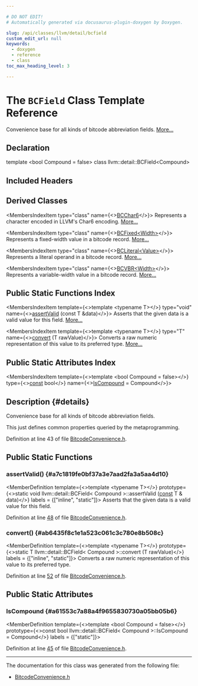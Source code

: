 ```yaml
---

# DO NOT EDIT!
# Automatically generated via docusaurus-plugin-doxygen by Doxygen.

slug: /api/classes/llvm/detail/bcfield
custom_edit_url: null
keywords:
  - doxygen
  - reference
  - class
toc_max_heading_level: 3

---
```





# The `BCField` Class Template Reference

<DoxygenPage pluginConfig={pluginConfig}>

Convenience base for all kinds of bitcode abbreviation fields. <a href="#details">More...</a>

## Declaration

<CodeBlock>template &lt;bool Compound = false&gt;
class llvm::detail::BCField&lt;Compound&gt;</CodeBlock>

## Included Headers

<IncludesList>
<IncludesListItem
  filePath="llvm/Bitcode/BitcodeConvenience.h"
  permalink="/docs/api/files/include/include/llvm/include/llvm/bitcode/bitcodeconvenience-h"
  isLocal="true" />
</IncludesList>

## Derived Classes

<MembersIndex>

<MembersIndexItem
  type="class"
  name={<><a href="/docs/api/classes/llvm/bcchar6">BCChar6</a></>}>
Represents a character encoded in LLVM&#39;s Char6 encoding. <a href="/docs/api/classes/llvm/bcchar6/#details">More...</a>
</MembersIndexItem>

<MembersIndexItem
  type="class"
  name={<><a href="/docs/api/classes/llvm/bcfixed">BCFixed&lt;Width&gt;</a></>}>
Represents a fixed-width value in a bitcode record. <a href="/docs/api/classes/llvm/bcfixed/#details">More...</a>
</MembersIndexItem>

<MembersIndexItem
  type="class"
  name={<><a href="/docs/api/classes/llvm/bcliteral">BCLiteral&lt;Value&gt;</a></>}>
Represents a literal operand in a bitcode record. <a href="/docs/api/classes/llvm/bcliteral/#details">More...</a>
</MembersIndexItem>

<MembersIndexItem
  type="class"
  name={<><a href="/docs/api/classes/llvm/bcvbr">BCVBR&lt;Width&gt;</a></>}>
Represents a variable-width value in a bitcode record. <a href="/docs/api/classes/llvm/bcvbr/#details">More...</a>
</MembersIndexItem>

</MembersIndex>

## Public Static Functions Index

<MembersIndex>

<MembersIndexItem
  template={<>template &lt;typename T&gt;</>}
  type="void"
  name={<><a href="#a7c1819fe0bf37a3e7aad2fa3a5aa4d10">assertValid</a> (const T &amp;data)</>}>
Asserts that the given data is a valid value for this field. <a href="#a7c1819fe0bf37a3e7aad2fa3a5aa4d10">More...</a>
</MembersIndexItem>

<MembersIndexItem
  template={<>template &lt;typename T&gt;</>}
  type="T"
  name={<><a href="#ab6435f8c1e1a523c061c3c780e8b508c">convert</a> (T rawValue)</>}>
Converts a raw numeric representation of this value to its preferred type. <a href="#ab6435f8c1e1a523c061c3c780e8b508c">More...</a>
</MembersIndexItem>

</MembersIndex>

## Public Static Attributes Index

<MembersIndex>

<MembersIndexItem
  template={<>template &lt;bool Compound = false&gt;</>}
  type={<><a href="/docs/api/files/lib/lib/target/lib/target/aarch64/aarch64promoteconstant-cpp/#a90f8350fecae261c25be85d38b451bff">const</a> bool</>}
  name={<><a href="#a61553c7a88a4f9655830730a05bb05b6">IsCompound</a> = Compound</>}>
</MembersIndexItem>

</MembersIndex>

## Description {#details}

Convenience base for all kinds of bitcode abbreviation fields.

This just defines common properties queried by the metaprogramming.

Definition at line 43 of file <a href="/docs/api/files/include/include/llvm/include/llvm/bitcode/bitcodeconvenience-h">BitcodeConvenience.h</a>.

<SectionDefinition>

## Public Static Functions

### assertValid() {#a7c1819fe0bf37a3e7aad2fa3a5aa4d10}

<MemberDefinition
  template={<>template &lt;typename T&gt;</>}
  prototype={<>static void llvm::detail::BCField&lt; Compound &gt;::assertValid (<a href="/docs/api/files/lib/lib/target/lib/target/aarch64/aarch64promoteconstant-cpp/#a90f8350fecae261c25be85d38b451bff">const</a> T &amp; data)</>}
  labels = {["inline", "static"]}>
Asserts that the given data is a valid value for this field.

Definition at line <a href="/docs/api/files/include/include/llvm/include/llvm/bitcode/bitcodeconvenience-h/#l00048">48</a> of file <a href="/docs/api/files/include/include/llvm/include/llvm/bitcode/bitcodeconvenience-h">BitcodeConvenience.h</a>.
</MemberDefinition>

### convert() {#ab6435f8c1e1a523c061c3c780e8b508c}

<MemberDefinition
  template={<>template &lt;typename T&gt;</>}
  prototype={<>static T llvm::detail::BCField&lt; Compound &gt;::convert (T rawValue)</>}
  labels = {["inline", "static"]}>
Converts a raw numeric representation of this value to its preferred type.

Definition at line <a href="/docs/api/files/include/include/llvm/include/llvm/bitcode/bitcodeconvenience-h/#l00052">52</a> of file <a href="/docs/api/files/include/include/llvm/include/llvm/bitcode/bitcodeconvenience-h">BitcodeConvenience.h</a>.
</MemberDefinition>

</SectionDefinition>

<SectionDefinition>

## Public Static Attributes

### IsCompound {#a61553c7a88a4f9655830730a05bb05b6}

<MemberDefinition
  template={<>template &lt;bool Compound = false&gt;</>}
  prototype={<>const bool llvm::detail::BCField&lt; Compound &gt;::IsCompound = Compound</>}
  labels = {["static"]}>

Definition at line <a href="/docs/api/files/include/include/llvm/include/llvm/bitcode/bitcodeconvenience-h/#l00045">45</a> of file <a href="/docs/api/files/include/include/llvm/include/llvm/bitcode/bitcodeconvenience-h">BitcodeConvenience.h</a>.
</MemberDefinition>

</SectionDefinition>

<hr/>

The documentation for this class was generated from the following file:

<ul>
<li><a href="/docs/api/files/include/include/llvm/include/llvm/bitcode/bitcodeconvenience-h">BitcodeConvenience.h</a></li>
</ul>

</DoxygenPage>
